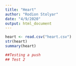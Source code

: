 ```yaml
---
title: "Heart"
author: "Rodion Stolyar"
date: "4/9/2020"
output: html_document
---
```


```r
heart <- read.csv("heart.csv")
str(heart)
summary(heart)

##Testing a push 
## Test 2


```

